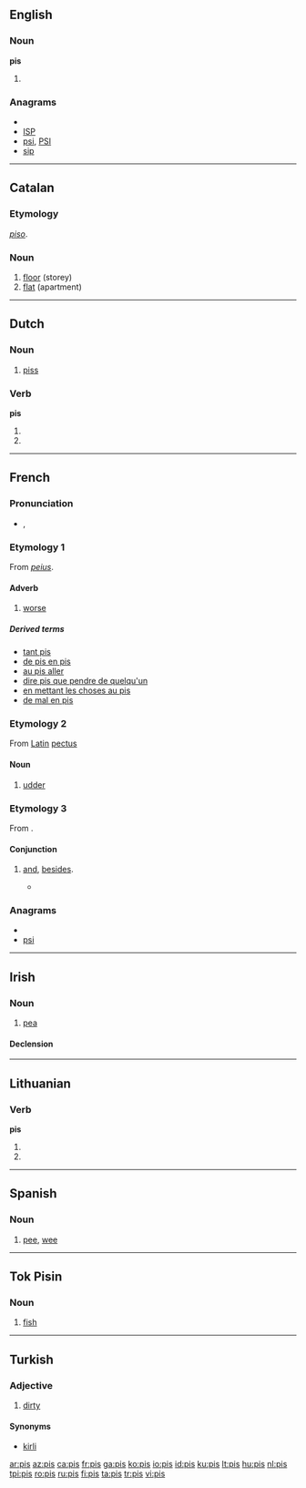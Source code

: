{{also|piś|piš|pi·š}}
==English==

===Noun===
'''pis'''

# {{plural of|[[pi]]}}

===Anagrams===
* {{alphagram|[[IPS#English|IPS]]}} 
* [[ISP#English|ISP]]
* [[psi#English|psi]], [[PSI#English|PSI]]
* [[sip#English|sip]]

----

==Catalan==

===Etymology===
{{etyl|es|ca}} ''[[piso]]''.

===Noun===
{{infl|ca|noun}}

# [[floor]] (storey)
# [[flat]] (apartment)

----

==Dutch==

===Noun===
{{nl-noun|g=m|-|-}}

# {{vulgar|lang=nl}} [[piss]]

===Verb===
'''pis'''

# {{nl-verb-form|p=first|n=singular|t=present|pissen}}
# {{nl-verb-form|m=imperative|pissen}}

----

==French==

===Pronunciation===
* {{IPA|/pi/|lang=fr}}, {{SAMPA|/pi/}}

===Etymology 1===
From {{etyl|la|fr}} ''[[peius]]''.

====Adverb====
{{infl|fr|adverb}}

# [[worse]]

=====Derived terms=====
* [[tant pis]]
* [[de pis en pis]]
* [[au pis aller]]
* [[dire pis que pendre de quelqu'un]]
* [[en mettant les choses au pis]]
* [[de mal en pis]]

===Etymology 2===
From [[Latin]] [[pectus]]

====Noun====
{{infl|fr|noun|gender=m}}

# [[udder]]

===Etymology 3===
From {{term|pis}}.

====Conjunction====
{{infl|fr|conjunction}}   
# {{Quebec|informal}} [[and]], [[besides]].
#*{{quote-book|year=1996|author=[[w:Chrystine Brouillet|Chrystine Brouillet]]|title=C'est pour mieux t'aimer, mon enfant|isbn=2-89021-276-9| page=78| passage="Je suis habituée, protesta-t-elle. '''Pis''' j'ai pas besoin d'un père pour me faire la morale." — ''I'm used to it, she protested. And I don't need a father to lecture me''}}

===Anagrams===
* {{alphagram|ips}}
* [[psi#French|psi]]

----

==Irish==

===Noun===
{{infl|ga|noun|gender=f}}

# [[pea]]

====Declension====
{{ga-noun-f2|p|is|ise|pl=iseanna}}

----

==Lithuanian==

===Verb===
'''pis'''

# {{lt-form-verb|3s|fut|pisti}}
# {{lt-form-verb|3p|fut|pisti}}

----

==Spanish==

===Noun===
{{es-noun-m|pl=pis}}

# [[pee]], [[wee]]

----

==Tok Pisin==

===Noun===
{{infl|tpi|noun}}

# [[fish]]

----

==Turkish==

===Adjective===
{{tr-adj}}

# [[dirty]]

====Synonyms====
* [[kirli]]

[[ar:pis]]
[[az:pis]]
[[ca:pis]]
[[fr:pis]]
[[ga:pis]]
[[ko:pis]]
[[io:pis]]
[[id:pis]]
[[ku:pis]]
[[lt:pis]]
[[hu:pis]]
[[nl:pis]]
[[tpi:pis]]
[[ro:pis]]
[[ru:pis]]
[[fi:pis]]
[[ta:pis]]
[[tr:pis]]
[[vi:pis]]